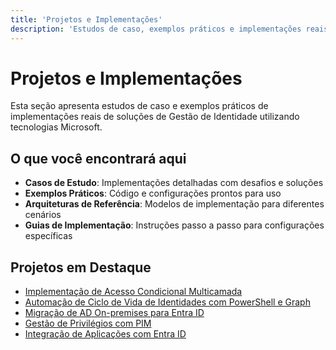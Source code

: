 ```yaml
---
title: 'Projetos e Implementações'
description: 'Estudos de caso, exemplos práticos e implementações reais de soluções de Gestão de Identidade'
---
```


# Projetos e Implementações

Esta seção apresenta estudos de caso e exemplos práticos de implementações reais de soluções de Gestão de Identidade utilizando tecnologias Microsoft.

## O que você encontrará aqui

- **Casos de Estudo**: Implementações detalhadas com desafios e soluções
- **Exemplos Práticos**: Código e configurações prontos para uso
- **Arquiteturas de Referência**: Modelos de implementação para diferentes cenários
- **Guias de Implementação**: Instruções passo a passo para configurações específicas

## Projetos em Destaque

- [Implementação de Acesso Condicional Multicamada](/projects/conditional-access-implementation)
- [Automação de Ciclo de Vida de Identidades com PowerShell e Graph](/projects/identity-lifecycle-automation)
- [Migração de AD On-premises para Entra ID](/projects/ad-to-entra-migration)
- [Gestão de Privilégios com PIM](/projects/pim-implementation)
- [Integração de Aplicações com Entra ID](/projects/app-integration) 